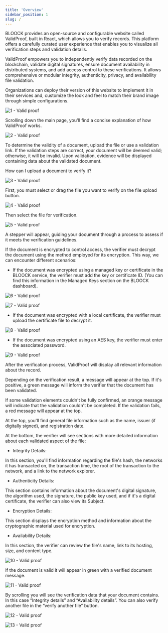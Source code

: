```yaml
---
title: 'Overview'
sidebar_position: 1
slug: /
---
```


BLOOCK provides an open-source and configurable website called ValidProof, built in React, which allows you to verify records. This platform offers a carefully curated user experience that enables you to visualize all verification steps and validation details.

ValidProof empowers you to independently verify data recorded on the blockchain, validate digital signatures, ensure document availability in distributed systems, and add access control to these verifications. It allows comprehensive or modular integrity, authenticity, privacy, and availability file validation.

Organizations can deploy their version of this website to implement it in their services and, customize the look and feel to match their brand image through simple configurations.

![1 - Valid proof](/static/docs/validproof/1-validproof.png)

Scrolling down the main page, you'll find a concise explanation of how ValidProof works.

![2 - Valid proof](/static/docs/validproof/2-validproof.png)

To determine the validity of a document, upload the file or use a validation link. If the validation steps are correct, your document will be deemed valid; otherwise, it will be invalid. Upon validation, evidence will be displayed containing data about the validated document.

How can I upload a document to verify it?

![3 - Valid proof](/static/docs/validproof/3-validproof.png)

First, you must select or drag the file you want to verify on the file upload button.

![4 - Valid proof](/static/docs/validproof/4-validproof.png)

Then select the file for verification.

![5 - Valid proof](/static/docs/validproof/5-validproof.png)

A stepper will appear, guiding your document through a process to assess if it meets the verification guidelines.

If the document is encrypted to control access, the verifier must decrypt the document using the method employed for its encryption. This way, we can encounter different scenarios:

- If the document was encrypted using a managed key or certificate in the BLOOCK service, the verifier must add the key or certificate ID. (You can find this information in the Managed Keys section on the BLOOCK dashboard).

![6 - Valid proof](/static/docs/validproof/6-validproof.png)

![7 - Valid proof](/static/docs/validproof/7-validproof.png)

- If the document was encrypted with a local certificate, the verifier must upload the certificate file to decrypt it.

![8 - Valid proof](/static/docs/validproof/8-validproof.png)

- If the document was encrypted using an AES key, the verifier must enter the associated password.

![9 - Valid proof](/static/docs/validproof/9-validproof.png)

After the verification process, ValidProof will display all relevant information about the record.

Depending on the verification result, a message will appear at the top. If it's positive, a green message will inform the verifier that the document has been validated.

If some validation elements couldn't be fully confirmed, an orange message will indicate that the validation couldn't be completed. If the validation fails, a red message will appear at the top.

At the top, you'll find general file information such as the name, issuer (if digitally signed), and registration date.

At the bottom, the verifier will see sections with more detailed information about each validated aspect of the file:

- Integrity Details:

In this section, you'll find information regarding the file's hash, the networks it has transacted on, the transaction time, the root of the transaction to the network, and a link to the network explorer.

- Authenticity Details:

This section contains information about the document's digital signature, the algorithm used, the signature, the public key used, and if it's a digital certificate, the verifier can also view its Subject.

- Encryption Details:

This section displays the encryption method and information about the cryptographic material used for encryption.

- Availability Details:

In this section, the verifier can review the file's name, link to its hosting, size, and content type.

![10 - Valid proof](/static/docs/validproof/10-validproof.png)

If the document is valid it will appear in green with a verified document message.

![11 - Valid proof](/static/docs/validproof/11-validproof.png)

By scrolling you will see the verification data that your document contains. In this case “Integrity details” and “Availability details”. You can also verify another file in the “verify another file” button.

![12 - Valid proof](/static/docs/validproof/12-validproof.png)

![13 - Valid proof](/static/docs/validproof/13-validproof.png)
